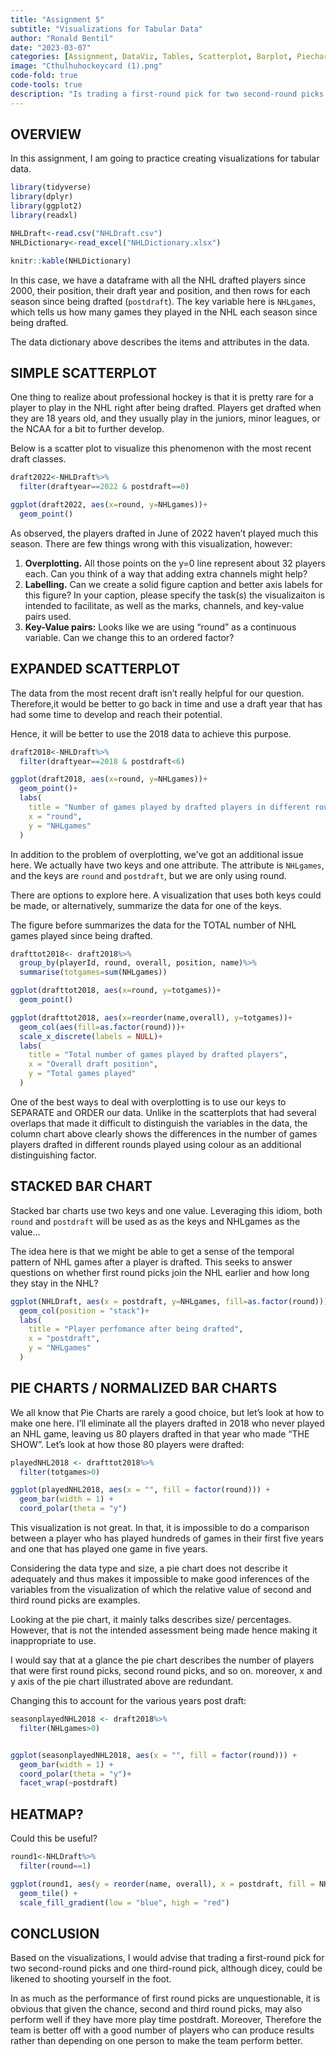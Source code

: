 ```yaml
---
title: "Assignment 5"
subtitle: "Visualizations for Tabular Data"
author: "Ronald Bentil"
date: "2023-03-07"
categories: [Assignment, DataViz, Tables, Scatterplot, Barplot, Piechart]
image: "Cthulhuhockeycard (1).png"
code-fold: true
code-tools: true
description: "Is trading a first-round pick for two second-round picks and a third-round pick prudent?"
---
```


## OVERVIEW

In this assignment, I am going to practice creating visualizations for tabular data.

```r
library(tidyverse)
library(dplyr)
library(ggplot2)
library(readxl)

NHLDraft<-read.csv("NHLDraft.csv")
NHLDictionary<-read_excel("NHLDictionary.xlsx")

knitr::kable(NHLDictionary)
```

In this case, we have a dataframe with all the NHL drafted players since 2000, their position, their draft year and position, and then rows for each season since being drafted (`postdraft`). The key variable here is `NHLgames`, which tells us how many games they played in the NHL each season since being drafted.

The data dictionary above describes the items and attributes in the data.

## SIMPLE SCATTERPLOT

One thing to realize about professional hockey is that it is pretty rare for a player to play in the NHL right after being drafted. Players get drafted when they are 18 years old, and they usually play in the juniors, minor leagues, or the NCAA for a bit to further develop.

Below is a scatter plot to visualize this phenomenon with the most recent draft classes.

```r
draft2022<-NHLDraft%>%
  filter(draftyear==2022 & postdraft==0)

ggplot(draft2022, aes(x=round, y=NHLgames))+
  geom_point()

```

As observed, the players drafted in June of 2022 haven't played much this season. There are few things wrong with this visualization, however:

1.  **Overplotting.** All those points on the y=0 line represent about 32 players each. Can you think of a way that adding extra channels might help?
2.  **Labelling.** Can we create a solid figure caption and better axis labels for this figure? In your caption, please specify the task(s) the visualizaiton is intended to facilitate, as well as the marks, channels, and key-value pairs used.
3.  **Key-Value pairs:** Looks like we are using "round" as a continuous variable. Can we change this to an ordered factor?

## EXPANDED SCATTERPLOT

The data from the most recent draft isn't really helpful for our question. Therefore,it would be better to go back in time and use a draft year that has had some time to develop and reach their potential.

Hence, it will be better to use the 2018 data to achieve this purpose.

```r
draft2018<-NHLDraft%>%
  filter(draftyear==2018 & postdraft<6)

ggplot(draft2018, aes(x=round, y=NHLgames))+
  geom_point()+
  labs(
    title = "Number of games played by drafted players in different round picks",
    x = "round",
    y = "NHLgames"
  )

```

In addition to the problem of overplotting, we've got an additional issue here. We actually have two keys and one attribute. The attribute is `NHLgames`, and the keys are `round` and `postdraft`, but we are only using round.

There are options to explore here. A visualization that uses both keys could be made, or alternatively, summarize the data for one of the keys.

The figure before summarizes the data for the TOTAL number of NHL games played since being drafted.

```r
drafttot2018<- draft2018%>%
  group_by(playerId, round, overall, position, name)%>%
  summarise(totgames=sum(NHLgames))

ggplot(drafttot2018, aes(x=round, y=totgames))+
  geom_point()

ggplot(drafttot2018, aes(x=reorder(name,overall), y=totgames))+
  geom_col(aes(fill=as.factor(round)))+
  scale_x_discrete(labels = NULL)+
  labs(
    title = "Total number of games played by drafted players",
    x = "Overall draft position",
    y = "Total games played"
  )
```

One of the best ways to deal with overplotting is to use our keys to SEPARATE and ORDER our data. Unlike in the scatterplots that had several overlaps that made it difficult to distinguish the variables in the data, the column chart above clearly shows the differences in the number of games players drafted in different rounds played using colour as an additional distinguishing factor.

## STACKED BAR CHART

Stacked bar charts use two keys and one value. Leveraging this idiom, both `round` and `postdraft` will be used as as the keys and NHLgames as the value...

The idea here is that we might be able to get a sense of the temporal pattern of NHL games after a player is drafted. This seeks to answer questions on whether first round picks join the NHL earlier and how long they stay in the NHL?

```r
ggplot(NHLDraft, aes(x = postdraft, y=NHLgames, fill=as.factor(round)))+
  geom_col(position = "stack")+
  labs(
    title = "Player perfomance after being drafted",
    x = "postdraft",
    y = "NHLgames"
  )
```

## PIE CHARTS / NORMALIZED BAR CHARTS

We all know that Pie Charts are rarely a good choice, but let's look at how to make one here. I'll eliminate all the players drafted in 2018 who never played an NHL game, leaving us 80 players drafted in that year who made "THE SHOW". Let's look at how those 80 players were drafted:

```r

playedNHL2018 <- drafttot2018%>%
  filter(totgames>0)

ggplot(playedNHL2018, aes(x = "", fill = factor(round))) +
  geom_bar(width = 1) +
  coord_polar(theta = "y")


```

This visualization is not great. In that, it is impossible to do a comparison between a player who has played hundreds of games in their first five years and one that has played one game in five years.

Considering the data type and size, a pie chart does not describe it adequately and thus makes it impossible to make good inferences of the variables from the visualization of which the relative value of second and third round picks are examples.

Looking at the pie chart, it mainly talks describes size/ percentages. However, that is not the intended assessment being made hence making it inappropriate to use.

I would say that at a glance the pie chart describes the number of players that were first round picks, second round picks, and so on. moreover, x and y axis of the pie chart illustrated above are redundant.

Changing this to account for the various years post draft:

```r
seasonplayedNHL2018 <- draft2018%>%
  filter(NHLgames>0)


ggplot(seasonplayedNHL2018, aes(x = "", fill = factor(round))) +
  geom_bar(width = 1) +
  coord_polar(theta = "y")+
  facet_wrap(~postdraft)

```

## HEATMAP?

Could this be useful?

```r

round1<-NHLDraft%>%
  filter(round==1)

ggplot(round1, aes(y = reorder(name, overall), x = postdraft, fill = NHLgames)) +
  geom_tile() +
  scale_fill_gradient(low = "blue", high = "red")

```

## CONCLUSION

Based on the visualizations, I would advise that trading a first-round pick for two second-round picks and one third-round pick, although dicey, could be likened to shooting yourself in the foot. 

In as much as the performance of first round picks are unquestionable, it is obvious that given the chance, second and third round picks, may also perform well if they have more play time postdraft. Moreover, Therefore the team is better off with a good number of players who can produce results rather than depending on one person to make the team perform better.  

